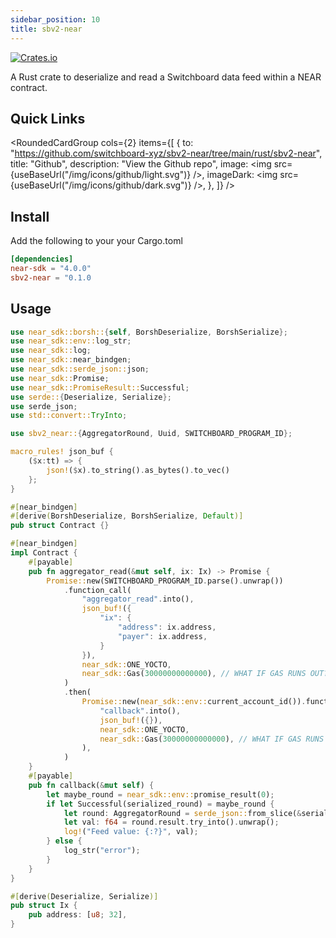 ```yaml
---
sidebar_position: 10
title: sbv2-near
---
```


<a href="https://crates.io/crates/sbv2-near">
  <img
    alt="Crates.io"
    src="https://img.shields.io/crates/v/sbv2-near?label=sbv2-near&logo=rust"
  />
</a>

A Rust crate to deserialize and read a Switchboard data feed within a NEAR
contract.

## Quick Links


<RoundedCardGroup
  cols={2}
  items={[
    {
      to: "https://github.com/switchboard-xyz/sbv2-near/tree/main/rust/sbv2-near",
      title: "Github",
      description: "View the Github repo",
      image: <img src={useBaseUrl("/img/icons/github/light.svg")} />,
      imageDark: <img src={useBaseUrl("/img/icons/github/dark.svg")} />,
    },
  ]}
/>

## Install

Add the following to your your Cargo.toml

```toml
[dependencies]
near-sdk = "4.0.0"
sbv2-near = "0.1.0
```

## Usage

```rust
use near_sdk::borsh::{self, BorshDeserialize, BorshSerialize};
use near_sdk::env::log_str;
use near_sdk::log;
use near_sdk::near_bindgen;
use near_sdk::serde_json::json;
use near_sdk::Promise;
use near_sdk::PromiseResult::Successful;
use serde::{Deserialize, Serialize};
use serde_json;
use std::convert::TryInto;

use sbv2_near::{AggregatorRound, Uuid, SWITCHBOARD_PROGRAM_ID};

macro_rules! json_buf {
    ($x:tt) => {
        json!($x).to_string().as_bytes().to_vec()
    };
}

#[near_bindgen]
#[derive(BorshDeserialize, BorshSerialize, Default)]
pub struct Contract {}

#[near_bindgen]
impl Contract {
    #[payable]
    pub fn aggregator_read(&mut self, ix: Ix) -> Promise {
        Promise::new(SWITCHBOARD_PROGRAM_ID.parse().unwrap())
            .function_call(
                "aggregator_read".into(),
                json_buf!({
                    "ix": {
                        "address": ix.address,
                        "payer": ix.address,
                    }
                }),
                near_sdk::ONE_YOCTO,
                near_sdk::Gas(30000000000000), // WHAT IF GAS RUNS OUT?? need to make sure enough?
            )
            .then(
                Promise::new(near_sdk::env::current_account_id()).function_call(
                    "callback".into(),
                    json_buf!({}),
                    near_sdk::ONE_YOCTO,
                    near_sdk::Gas(30000000000000), // WHAT IF GAS RUNS OUT?? need to make sure enough?
                ),
            )
    }
    #[payable]
    pub fn callback(&mut self) {
        let maybe_round = near_sdk::env::promise_result(0);
        if let Successful(serialized_round) = maybe_round {
            let round: AggregatorRound = serde_json::from_slice(&serialized_round).unwrap();
            let val: f64 = round.result.try_into().unwrap();
            log!("Feed value: {:?}", val);
        } else {
            log_str("error");
        }
    }
}

#[derive(Deserialize, Serialize)]
pub struct Ix {
    pub address: [u8; 32],
}

```
